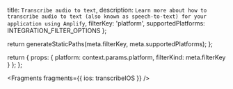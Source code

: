   title: `Transcribe audio to text`,
  description: `Learn more about how to transcribe audio to text (also known as speech-to-text) for your application using Amplify`,
  filterKey: 'platform',
  supportedPlatforms: INTEGRATION_FILTER_OPTIONS
};



  return generateStaticPaths(meta.filterKey, meta.supportedPlatforms);
};

  return {
    props: {
      platform: context.params.platform,
      filterKind: meta.filterKey
    }
  };
};


<Fragments fragments={{ ios: transcribeIOS }} />
